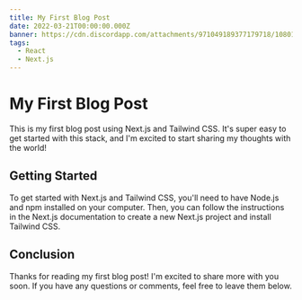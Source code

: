 ```yaml
---
title: My First Blog Post
date: 2022-03-21T00:00:00.000Z
banner: https://cdn.discordapp.com/attachments/971049189377179718/1080165886876463136/600x200.png
tags:
  - React
  - Next.js
---
```


# My First Blog Post

This is my first blog post using Next.js and Tailwind CSS. It's super easy to get started with this stack, and I'm excited to start sharing my thoughts with the world!

## Getting Started

To get started with Next.js and Tailwind CSS, you'll need to have Node.js and npm installed on your computer. Then, you can follow the instructions in the Next.js documentation to create a new Next.js project and install Tailwind CSS.

## Conclusion

Thanks for reading my first blog post! I'm excited to share more with you soon. If you have any questions or comments, feel free to leave them below.

